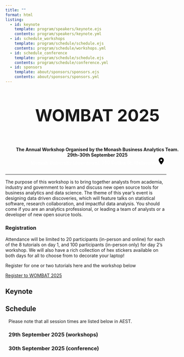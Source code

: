 ```yaml
---
title: ""
format: html 
listing:
  - id: keynote
    template: program/speakers/keynote.ejs
    contents: program/speakers/keynote.yml
  - id: schedule_workshops
    template: program/schedule/schedule.ejs
    contents: program/schedule/workshops.yml
  - id: schedule_conference
    template: program/schedule/schedule.ejs
    contents: program/schedule/conference.yml
  - id: sponsors
    template: about/sponsors/sponsors.ejs
    contents: about/sponsors/sponsors.yml
---
```


:::::::: {.grid style="width: 100vw; transform: translateX(-20%)"}
::: {.g-col-12 .title style="grid-template-columns: 1fr"}
::: {style="display: flex; flex-direction: column; align-items:center; text-align: center"}
::: {style="font-weight: bold; font-size: 3.25rem"} 
WOMBAT 2025
:::
**The Annual Workshop Organised by the Monash Business Analytics Team.**     
**29th-30th September 2025**      
[Monash University (downtown), 750 Collins St, Melbourne <svg style="width: 1rem;" xmlns="http://www.w3.org/2000/svg" viewBox="0 0 384 512"><!--!Font Awesome Free 6.7.2 by @fontawesome - https://fontawesome.com License - https://fontawesome.com/license/free Copyright 2025 Fonticons, Inc.--><path d="M215.7 499.2C267 435 384 279.4 384 192C384 86 298 0 192 0S0 86 0 192c0 87.4 117 243 168.3 307.2c12.3 15.3 35.1 15.3 47.4 0zM192 128a64 64 0 1 1 0 128 64 64 0 1 1 0-128z"/></svg>](https://maps.app.goo.gl/F3QwdroJwyZ1sWGE8){style="color: white; font-weight: bold"}
:::
:::
:::::::: 


<hr />

The purpose of this workshop is to bring together analysts from academia, industry and government to learn and discuss new open source tools for business analytics and data science. The theme of this year’s event is designing data driven discoveries, which will feature talks on statistical software, research collaboration, and impactful data analysis. You should come if you are an analytics professional, or leading a team of analysts or a developer of new open source tools.

<h3> Registration </h3>

Attendance will be limited to 20 participants (in-person and online) for each of the 8 tutorials on day 1, and 100 participants (in-person only) for day 2's workshop. We will also have a rich collection of hex stickers available on both days for all to choose from to decorate your laptop!

Register for one or two tutorials here and the workshop below 

:::{.register-btn}
[Register to WOMBAT 2025](/participation/register.html)
:::

## Keynote

::: {#keynote}
:::

## Schedule

:::::::: grid

::: {.g-col-12 style="margin-left: 2%;"}
Please note that all session times are listed below in AEST.

### 29th September 2025 (workshops)

::: {#schedule_workshops}
:::

<!-- | Time          | Event                            | -->
<!-- |--------------|-----------------------------------| -->
<!-- | 9:00-10:30   | Morning tutorial (session 1)      | -->
<!-- | 10:30-11:00  | Morning tea break                 | -->
<!-- | 11:00-12:30  | Morning tutorial (session 2)      | -->
<!-- | 12:30-1:30   | Lunch (on your own)               | -->
<!-- | 1:30-3:00    | Afternoon tutorial (session 1)    | -->
<!-- | 3:00-3:30    | Afternoon tea break               | -->
<!-- | 3:30-5:00    | Afternoon tutorial (session 2)    | -->

### 30th September 2025 (conference)

::: {#schedule_conference}
:::


<!-- | Time          | Event                                      | -->
<!-- |--------------|--------------------------------------------| -->
<!-- | 8:30-8:45   | Coffee and collect name tag               | -->
<!-- | 8:45-9:00   | Welcome                                   | -->
<!-- | 9:00-10:00  | Keynote (1 x 60min)                              | -->
<!-- | 10:00-10:30 | Morning tea                              | -->
<!-- | 10:30-12:00 | Invited talks - Solution & Impact (3 x 30min) | -->
<!-- | 12:00-1:00  | Lunch                                    | -->
<!-- | 1:00-2:30   | Invited talks - Software & Tooling (2 x 30min, 2 x 15min / 3 x 10min) | -->
<!-- | 2:30-3:00   | Afternoon tea                            | -->
<!-- | 3:00-4:30   | Invited talks - Research & Communication (2 x 30min, 2 x 15min) | -->
<!-- | 4:30-5:00   | Closing discussion              -->
:::



<div>

</div>
::::::::

::: {#sponsors .g-col-12}
:::

